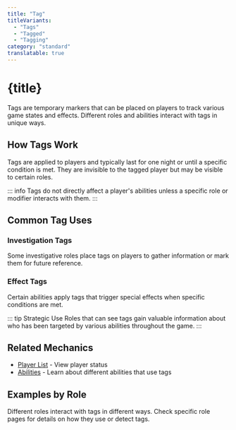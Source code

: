 ```yaml
---
title: "Tag"
titleVariants:
  - "Tags"
  - "Tagged"
  - "Tagging"
category: "standard"
translatable: true
---
```


# {title}

Tags are temporary markers that can be placed on players to track various game states and effects. Different roles and abilities interact with tags in unique ways.

## How Tags Work

Tags are applied to players and typically last for one night or until a specific condition is met. They are invisible to the tagged player but may be visible to certain roles.

::: info
Tags do not directly affect a player's abilities unless a specific role or modifier interacts with them.
:::

## Common Tag Uses

### Investigation Tags
Some investigative roles place tags on players to gather information or mark them for future reference.

### Effect Tags
Certain abilities apply tags that trigger special effects when specific conditions are met.

::: tip Strategic Use
Roles that can see tags gain valuable information about who has been targeted by various abilities throughout the game.
:::

## Related Mechanics

- [Player List](standard/playerList) - View player status
- [Abilities](category/abilities) - Learn about different abilities that use tags

## Examples by Role

Different roles interact with tags in different ways. Check specific role pages for details on how they use or detect tags.
